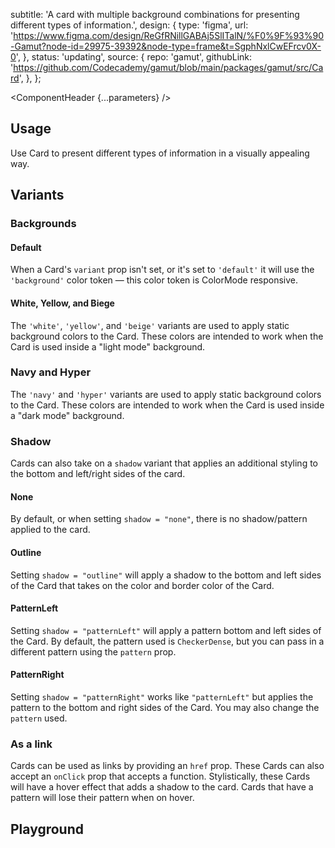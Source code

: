 


  subtitle:
    'A card with multiple background combinations for presenting different types of information.',
  design: {
    type: 'figma',
    url: 'https://www.figma.com/design/ReGfRNillGABAj5SlITalN/%F0%9F%93%90-Gamut?node-id=29975-39392&node-type=frame&t=SgphNxlCwEFrcv0X-0',
  },
  status: 'updating',
  source: {
    repo: 'gamut',
    githubLink:
      'https://github.com/Codecademy/gamut/blob/main/packages/gamut/src/Card',
  },
};

<Meta of={CardStories} />

<ComponentHeader {...parameters} />


## Usage

Use Card to present different types of information in a visually appealing way.

## Variants

### Backgrounds

#### Default

When a Card's `variant` prop isn't set, or it's set to `'default'` it will use the `'background'` color token — this color token is <LinkTo id="Foundations/ColorMode">ColorMode</LinkTo> responsive.

<Canvas of={CardStories.Dynamic} />

#### White, Yellow, and Biege

The `'white'`, `'yellow'`, and `'beige'` variants are used to apply static background colors to the Card. These colors are intended to work when the Card is used inside a "light mode" background.

<Canvas of={CardStories.StaticLight} />

### Navy and Hyper

The `'navy'` and `'hyper'` variants are used to apply static background colors to the Card. These colors are intended to work when the Card is used inside a "dark mode" background.

<Canvas of={CardStories.StaticDark} />

### Shadow

Cards can also take on a `shadow` variant that applies an additional styling to the bottom and left/right sides of the card.

#### None

By default, or when setting `shadow = "none"`, there is no shadow/pattern applied to the card.

<Canvas of={CardStories.ShadowNone} />

#### Outline

Setting `shadow = "outline"` will apply a shadow to the bottom and left sides of the Card that takes on the color and border color of the Card.

<Canvas of={CardStories.ShadowOutline} />

#### PatternLeft

Setting `shadow = "patternLeft"` will apply a pattern bottom and left sides of the Card. By default, the pattern used is `CheckerDense`, but you can pass in a different pattern using the `pattern` prop.

<Canvas of={CardStories.ShadowPatternLeft} />

#### PatternRight

Setting `shadow = "patternRight"` works like `"patternLeft"` but applies the pattern to the bottom and right sides of the Card. You may also change the `pattern` used.

<Canvas of={CardStories.ShadowPatternRight} />

### As a link

Cards can be used as links by providing an `href` prop. These Cards can also accept an `onClick` prop that accepts a function. Stylistically, these Cards will have a hover effect that adds a shadow to the card. Cards that have a pattern will lose their pattern when on hover.

<Canvas of={CardStories.CardLink} />

## Playground

<Canvas sourceState="shown" of={CardStories.Default} />

<Controls />
